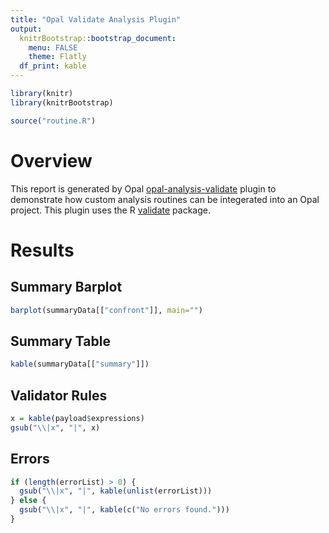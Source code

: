 ```yaml
---
title: "Opal Validate Analysis Plugin"
output:
  knitrBootstrap::bootstrap_document:
    menu: FALSE
    theme: Flatly
  df_print: kable
---
```


```r
library(knitr)
library(knitrBootstrap)
```


``` r
source("routine.R")
```

# Overview

This report is generated by Opal [opal-analysis-validate](https://github.com/obiba/opal-analysis-validate) plugin to demonstrate how custom analysis routines can be integerated into an Opal project. This plugin uses the R [validate ](https://cran.r-project.org/web/packages/validate/) package.

# Results

## Summary Barplot {data-icon="fa-signal"}

``` r
barplot(summaryData[["confront"]], main="")
```

## Summary Table

``` r
kable(summaryData[["summary"]])
```

## Validator Rules

``` r
x = kable(payload$expressions)
gsub("\\|x", "|", x)
```

## Errors

``` r
if (length(errorList) > 0) {
  gsub("\\|x", "|", kable(unlist(errorList)))
} else {
  gsub("\\|x", "|", kable(c("No errors found.")))
}
```
